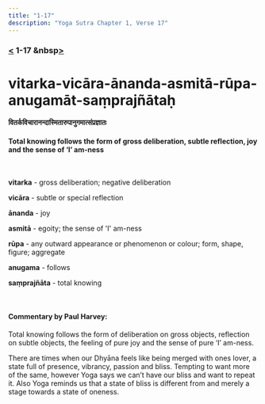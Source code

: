 ```yaml
---
title: "1-17"
description: "Yoga Sutra Chapter 1, Verse 17"
---
```


### [<](/Chapter-1/1-16) 1-17 &nbsp[>](/Chapter-1/1-18/)

# vitarka-vicāra-ānanda-asmitā-rūpa-anugamāt-saṃprajñātaḥ

#### वितर्कविचारानन्दास्मितारुपानुगमात्संप्रज्ञातः

#### Total knowing follows the form of gross deliberation, subtle reflection, joy and the sense of ‘I’ am-ness

<br />

**vitarka** - gross deliberation; negative deliberation <br />

**vicāra** - subtle or special reflection <br />

**ānanda** - joy <br />

**asmitā** - egoity; the sense of 'I' am-ness <br />

**rūpa** - any outward appearance or phenomenon or colour; form, shape, figure; aggregate <br />

**anugama** - follows <br />

**saṃprajñāta** - total knowing <br />

<br />

#### Commentary by Paul Harvey:

Total knowing follows the form of
deliberation on gross objects,
reflection on subtle objects,
the feeling of pure joy and
the sense of pure ‘I’ am-ness.

There are times when our Dhyāna feels like being merged with ones lover, a state full of presence, vibrancy, passion and bliss.
Tempting to want more of the same, however Yoga says we can’t have our bliss and want to repeat it.
Also Yoga reminds us that a state of bliss is different from and merely a stage towards a state of oneness.

<br />
